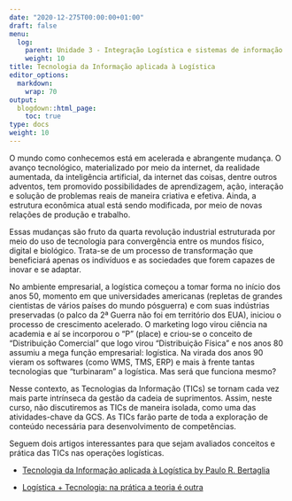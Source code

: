 ```yaml
---
date: "2020-12-275T00:00:00+01:00"
draft: false
menu:
  log:
    parent: Unidade 3 - Integração Logística e sistemas de informação
    weight: 10
title: Tecnologia da Informação aplicada à Logística
editor_options: 
  markdown: 
    wrap: 70
output: 
  blogdown::html_page:
    toc: true
type: docs
weight: 10
---
```


O mundo como conhecemos está em acelerada e abrangente mudança. O avanço tecnológico, materializado por meio da internet, da realidade aumentada, da inteligência artificial, da internet das coisas, dentre outros adventos, tem promovido possibilidades de aprendizagem, ação, interação e solução de problemas reais de maneira criativa e efetiva. Ainda, a estrutura econômica atual está sendo modificada, por meio de novas relações de produção e trabalho. 

Essas mudanças são fruto da quarta revolução industrial estruturada por meio do uso de tecnologia para convergência entre os mundos físico, digital e biológico. Trata-se de um processo de transformação que beneficiará apenas os indivíduos e as sociedades que forem capazes de inovar e se adaptar. 

No ambiente empresarial, a logística começou a tomar forma no início dos anos 50, momento em que universidades americanas (repletas de grandes cientistas de vários países do mundo pósguerra) e com suas indústrias preservadas (o palco da 2ª Guerra não foi em território dos EUA), iniciou o processo de crescimento acelerado. O marketing logo virou ciência na academia e aí se incorporou o “P” (place) e criou-se o conceito de “Distribuição Comercial” que logo virou “Distribuição Física” e nos anos 80 assumiu a mega função empresarial: logística. Na virada dos anos 90 vieram os softwares (como WMS, TMS, ERP) e mais à frente tantas tecnologias que “turbinaram” a logística. Mas será que
funciona mesmo?

Nesse contexto, as Tecnologias da Informação (TICs) se tornam cada vez mais parte intrínseca da gestão da cadeia de suprimentos. Assim, neste curso, não discutiremos as TICs de maneira isolada, como uma das atividades-chave da GCS. As TICs farão parte de toda a exploração de conteúdo necessária para desenvolvimento de competências. 

Seguem dois artigos interessantes para que sejam avaliados conceitos e prática das TICs nas operações logísticas. 

- [Tecnologia da Informação aplicada à Logística by Paulo R. Bertaglia](https://github.com/retaoliveira/relements/raw/main/texto/ti2013.pdf)

- [Logística + Tecnologia: na prática a teoria é outra](https://github.com/retaoliveira/relements/raw/main/texto/ti_pratica.pdf)